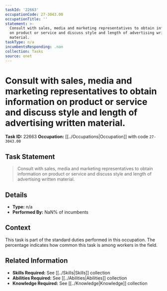 ```yaml
---
taskId: '22663'
occupationCode: 27-3043.00
occupationTitle: ''
statement: >-
  Consult with sales, media and marketing representatives to obtain information
  on product or service and discuss style and length of advertising written
  material.
taskType: n/a
incumbentsResponding: .nan
collection: Tasks
source: onet
---
```

# Consult with sales, media and marketing representatives to obtain information on product or service and discuss style and length of advertising written material.

**Task ID:** 22663
**Occupation:** [[../Occupations|Occupation]] with code `27-3043.00`

## Task Statement

> Consult with sales, media and marketing representatives to obtain information on product or service and discuss style and length of advertising written material.

## Details

- **Type:** n/a
- **Performed By:** NaN% of incumbents

## Context

This task is part of the standard duties performed in this occupation. The percentage indicates how common this task is among workers in the field.

## Related Information

- **Skills Required:** See [[../Skills|Skills]] collection
- **Abilities Required:** See [[../Abilities|Abilities]] collection
- **Knowledge Required:** See [[../Knowledge|Knowledge]] collection
